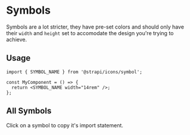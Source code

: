 

<Meta of={SymbolsStories} name="Docs" />

# Symbols

Symbols are a lot stricter, they have pre-set colors and should only have their `width` and `height` set to accomodate
the design you're trying to achieve.

## Usage

```tsx
import { SYMBOL_NAME } from '@strapi/icons/symbol';

const MyComponent = () => {
  return <SYMBOL_NAME width="14rem" />;
};
```

## All Symbols

Click on a symbol to copy it's import statement.

<Controls of={SymbolsStories.All} />

<Canvas of={SymbolsStories.All} />
